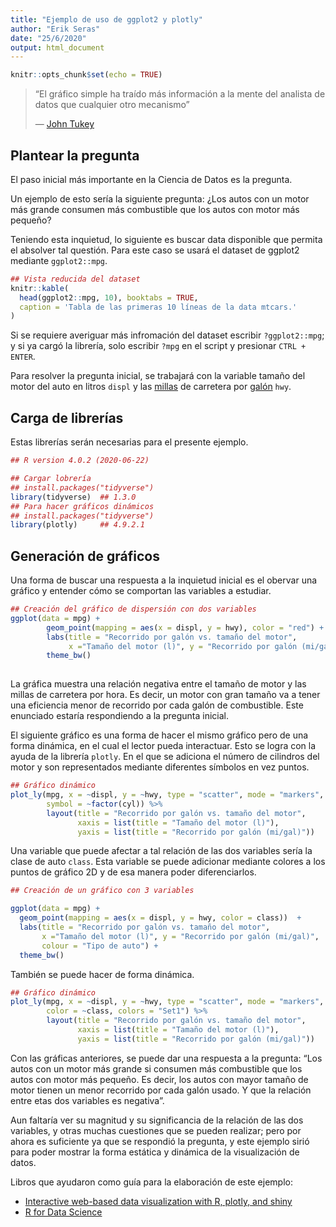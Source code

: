 ```yaml
---
title: "Ejemplo de uso de ggplot2 y plotly"
author: "Erik Seras"
date: "25/6/2020"
output: html_document
---
```


```r
knitr::opts_chunk$set(echo = TRUE)
```


> "El gráfico simple ha traído más información a la mente del analista de datos que cualquier otro mecanismo"
>
> --- [John Tukey](https://en.wikipedia.org/wiki/John_Tukey "Bibliografía")

## Plantear la pregunta

El paso inicial más importante en la Ciencia de Datos es la pregunta.

Un ejemplo de esto sería la siguiente pregunta: ¿Los autos con un motor más grande consumen más combustible que los autos con motor más pequeño?

Teniendo esta inquietud, lo siguiente es buscar data disponible que permita el absolver tal questión. Para este caso se usará el dataset de ggplot2 mediante ```ggplot2::mpg```.



```r
## Vista reducida del dataset
knitr::kable(
  head(ggplot2::mpg, 10), booktabs = TRUE,
  caption = 'Tabla de las primeras 10 líneas de la data mtcars.'
)
```
Si se requiere averiguar más infromación del dataset escribir ```?ggplot2::mpg```; y si ya cargó la librería, solo escribir ```?mpg``` en el script y presionar ```CTRL + ENTER```.

Para resolver la pregunta inicial, se trabajará con la variable tamaño del motor del auto en litros ```displ``` y las [millas](https://es.wikipedia.org/wiki/Milla "1 milla estatutaria = 1609,344 metros") de carretera por [galón](https://es.wikipedia.org/wiki/Gal%C3%B3n "3.785411784 litros (USgal)") ```hwy```.

## Carga de librerías

Estas librerías serán necesarias para el presente ejemplo.

```r
## R version 4.0.2 (2020-06-22)

## Cargar lobrería
## install.packages("tidyverse")
library(tidyverse)  ## 1.3.0
## Para hacer gráficos dinámicos
## install.packages("tidyverse")
library(plotly)     ## 4.9.2.1

```

## Generación de gráficos

Una forma de buscar una respuesta a la inquietud inicial es el obervar una gráfico y entender cómo se comportan las variables a estudiar.

```r
## Creación del gráfico de dispersión con dos variables
ggplot(data = mpg) +
        geom_point(mapping = aes(x = displ, y = hwy), color = "red") +
        labs(title = "Recorrido por galón vs. tamaño del motor",
             x ="Tamaño del motor (l)", y = "Recorrido por galón (mi/gal)") +
        theme_bw()
      

```

La gráfica muestra una relación negativa entre el tamaño de motor y las millas de carretera por hora. Es decir, un motor con gran tamaño va a tener una eficiencia menor de recorrido por cada galón de combustible. Este enunciado estaría respondiendo a la pregunta inicial.

El siguiente gráfico es una forma de hacer el mismo gráfico pero de una forma dinámica, en el cual el lector pueda interactuar. Esto se logra con la ayuda de la librería ```plotly```. En el que se adiciona el número de cilindros del motor y son representados mediante diferentes símbolos en vez puntos.

```r

## Gráfico dinámico
plot_ly(mpg, x = ~displ, y = ~hwy, type = "scatter", mode = "markers",
        symbol = ~factor(cyl)) %>% 
        layout(title = "Recorrido por galón vs. tamaño del motor",
               xaxis = list(title = "Tamaño del motor (l)"), 
               yaxis = list(title = "Recorrido por galón (mi/gal)"))
```

Una variable que puede afectar a tal relación de las dos variables sería la clase de auto ```class```. Esta variable se puede adicionar mediante colores a los puntos de gráfico 2D y de esa manera poder diferenciarlos.

```r
## Creación de un gráfico con 3 variables

ggplot(data = mpg) +
  geom_point(mapping = aes(x = displ, y = hwy, color = class))  +
  labs(title = "Recorrido por galón vs. tamaño del motor",
       x ="Tamaño del motor (l)", y = "Recorrido por galón (mi/gal)",
       colour = "Tipo de auto") +
  theme_bw()

```

También se puede hacer de forma dinámica.

```r

## Gráfico dinámico
plot_ly(mpg, x = ~displ, y = ~hwy, type = "scatter", mode = "markers",
        color = ~class, colors = "Set1") %>% 
        layout(title = "Recorrido por galón vs. tamaño del motor",
               xaxis = list(title = "Tamaño del motor (l)"), 
               yaxis = list(title = "Recorrido por galón (mi/gal)"))
```

Con las gráficas anteriores, se puede dar una respuesta a la pregunta: "Los autos con un motor más grande si consumen más combustible que los autos con motor más pequeño. Es decir, los autos con mayor tamaño de motor tienen un menor recorrido por cada galón usado. Y que la relación entre etas dos variables es negativa".

Aun faltaría ver su magnitud y su significancia de la relación de las dos variables, y otras muchas cuestiones que se pueden realizar; pero por ahora es suficiente ya que se respondió la pregunta, y este ejemplo sirió para poder mostrar la forma estática y dinámica de la visualización de datos.

Libros que ayudaron como guía para la elaboración de este ejemplo:

* [Interactive web-based data visualization with R, plotly, and shiny](https://plotly-r.com/index.html "De Carson Sievert")
* [R for Data Science](https://r4ds.had.co.nz/index.html "De Garrett Grolemund y Hadley Wickham")


